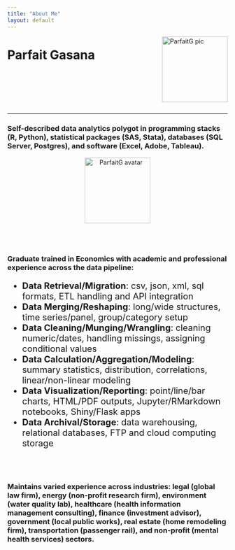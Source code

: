 ```yaml
---
title: "About Me"
layout: default
---
```


<style type="text/css">
.main-container {
  max-width: 1200px;
  margin-left: auto;
  margin-right: auto;
}

@media (max-width:1200px) and (min-width:760px) {
  #navbar > ul > li > a {
     font-size: 0;
     display:inline-block;
  }
  .fa { font-size: initial; }
}
</style>

<div style="float:right;margin-left:10px;"><img src="images/PG_Photo.png" alt="ParfaitG pic" height="150px"/></div>

# Parfait Gasana

<br/>
<br/>
<br/>
<br/>
<br/>

---


### Self-described data analytics polygot in programming stacks (R, Python), statistical packages (SAS, Stata), databases (SQL Server, Postgres), and software (Excel, Adobe, Tableau).


<div style="text-align:center"><img src="images/LinkedIn_Banner.png" alt="ParfaitG avatar" height="150px"/></div>

<br/>
<br/>

### Graduate trained in Economics with academic and professional experience across the data pipeline:

<ul style="font-size:20px; line-height:24px">
  <li><b>Data Retrieval/Migration</b>: csv, json, xml, sql formats, ETL handling and API integration</li>
  <li><b>Data Merging/Reshaping</b>: long/wide structures, time series/panel, group/category setup</li>
  <li><b>Data Cleaning/Munging/Wrangling</b>: cleaning numeric/dates, handling missings, assigning conditional values</li>
  <li><b>Data Calculation/Aggregation/Modeling</b>: summary statistics, distribution, correlations, linear/non-linear modeling</li>
  <li><b>Data Visualization/Reporting</b>: point/line/bar charts, HTML/PDF outputs, Jupyter/RMarkdown notebooks, Shiny/Flask apps</li>
  <li><b>Data Archival/Storage</b>: data warehousing, relational databases, FTP and cloud computing storage</li>
</ul>

<br/>
<br/>

### Maintains varied experience across industries: **legal** (global law firm), **energy** (non-profit research firm), **environment** (water quality lab), **healthcare** (health information management consulting), **finance** (investment advisor), **government** (local public works), **real estate** (home remodeling firm), **transportation** (passenger rail), and **non-profit** (mental health services) sectors.

<br/>
<br/>

